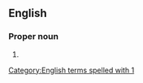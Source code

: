 ==English==

===Proper noun===
{{en-proper noun}}

# {{abbreviation of|en|1 Maccabees}}

[[Category:English terms spelled with 1]]
